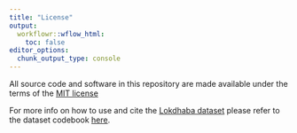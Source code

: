 ```yaml
---
title: "License"
output:
  workflowr::wflow_html:
    toc: false
editor_options:
  chunk_output_type: console
---
```


All source code and software in this repository are made available under the terms of the [MIT license](https://spdx.org/licenses/MIT.html)

For more info on how to use and cite the [Lokdhaba dataset](https://tcpd.ashoka.edu.in/lok-dhaba/) please refer to the dataset codebook [here](https://lokdhaba.ashoka.edu.in/static/media/2021Aug17LokDhabaCodebook_2_0.024d54af.pdf).